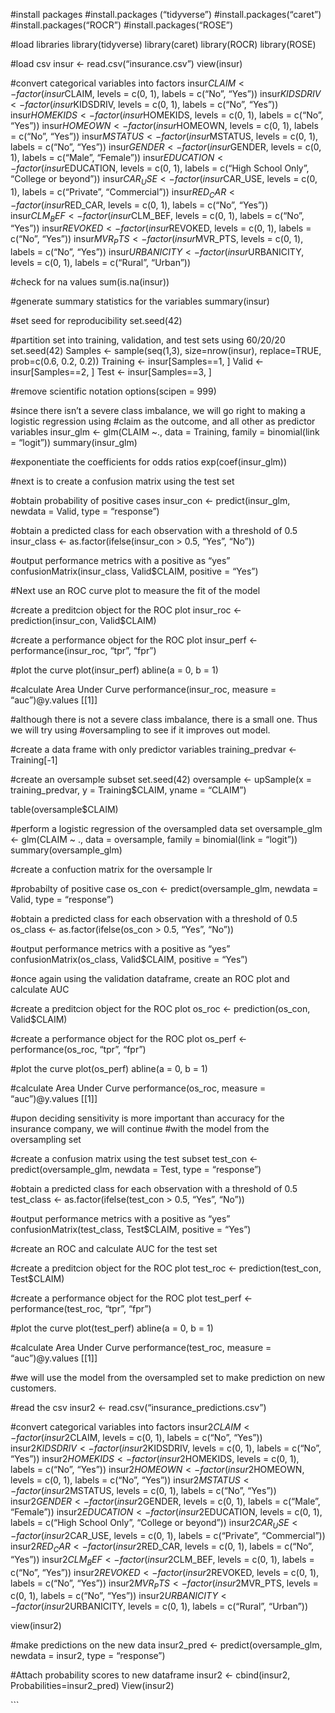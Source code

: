 
#install packages
#install.packages ("tidyverse")
#install.packages("caret")
#install.packages("ROCR")
#install.packages("ROSE")

#load libraries
library(tidyverse)
library(caret)
library(ROCR)
library(ROSE)

#load csv
insur <- read.csv("insurance.csv")
view(insur)

#convert categorical variables into factors
insur$CLAIM <- factor(insur$CLAIM, levels = c(0, 1), labels = c("No", "Yes"))
insur$KIDSDRIV <- factor(insur$KIDSDRIV, levels = c(0, 1), labels = c("No", "Yes"))
insur$HOMEKIDS <- factor(insur$HOMEKIDS, levels = c(0, 1), labels = c("No", "Yes"))
insur$HOMEOWN <- factor(insur$HOMEOWN, levels = c(0, 1), labels = c("No", "Yes"))
insur$MSTATUS <- factor(insur$MSTATUS, levels = c(0, 1), labels = c("No", "Yes"))
insur$GENDER <- factor(insur$GENDER, levels = c(0, 1), labels = c("Male", "Female"))
insur$EDUCATION <- factor(insur$EDUCATION, levels = c(0, 1), labels = c("High School Only",
                                                                        "College or beyond"))
insur$CAR_USE <- factor(insur$CAR_USE, levels = c(0, 1), labels = c("Private", "Commercial"))
insur$RED_CAR <- factor(insur$RED_CAR, levels = c(0, 1), labels = c("No", "Yes"))
insur$CLM_BEF <- factor(insur$CLM_BEF, levels = c(0, 1), labels = c("No", "Yes"))
insur$REVOKED <- factor(insur$REVOKED, levels = c(0, 1), labels = c("No", "Yes"))
insur$MVR_PTS <- factor(insur$MVR_PTS, levels = c(0, 1), labels = c("No", "Yes"))
insur$URBANICITY <- factor(insur$URBANICITY, levels = c(0, 1), labels = c("Rural", "Urban"))

#check for na values
sum(is.na(insur))

#generate summary statistics for the variables
summary(insur)

#set seed for reproducibility
set.seed(42)

#partition set into training, validation, and test sets using 60/20/20
set.seed(42)
Samples <- sample(seq(1,3), size=nrow(insur), replace=TRUE, prob=c(0.6, 0.2, 0.2))
Training <- insur[Samples==1, ]
Valid <- insur[Samples==2, ]
Test <- insur[Samples==3, ]

#remove scientific notation
options(scipen = 999)

#since there isn't a severe class imbalance, we will go right to making a logistic regression using
#claim as the outcome, and all other as predictor variables
insur_glm <- glm(CLAIM ~., data = Training, family = binomial(link = "logit"))
summary(insur_glm)

#exponentiate the coefficients for odds ratios
exp(coef(insur_glm))

#next is to create a confusion matrix using the test set

#obtain probability of positive cases
insur_con <- predict(insur_glm, newdata = Valid, type = "response")

#obtain a predicted class for each observation with a threshold of 0.5
insur_class <- as.factor(ifelse(insur_con > 0.5, "Yes", "No"))

#output performance metrics with a positive as "yes"
confusionMatrix(insur_class, Valid$CLAIM, positive = "Yes")

#Next use an ROC curve plot to measure the fit of the model

#create a preditcion object for the ROC plot
insur_roc <- prediction(insur_con, Valid$CLAIM)

#create a performance object for the ROC plot
insur_perf <- performance(insur_roc, "tpr", "fpr")

#plot the curve
plot(insur_perf)
abline(a = 0, b = 1)

#calculate Area Under Curve
performance(insur_roc, measure = "auc")@y.values[[1]]

#although there is not a severe class imbalance, there is a small one. Thus we will try using
#oversampling to see if it improves out model.

#create a data frame with only predictor variables
training_predvar <- Training[-1]

#create an oversample subset
set.seed(42)
oversample <- upSample(x = training_predvar, y = Training$CLAIM, yname = "CLAIM")

table(oversample$CLAIM)

#perform a logistic regression of the oversampled data set
oversample_glm <- glm(CLAIM ~ ., data = oversample, family = binomial(link = "logit"))
summary(oversample_glm)

#create a confuction matrix for the oversample lr

#probabilty of positive case
os_con <- predict(oversample_glm, newdata = Valid, type = "response")

#obtain a predicted class for each observation with a threshold of 0.5
os_class <- as.factor(ifelse(os_con > 0.5, "Yes", "No"))

#output performance metrics with a positive as "yes"
confusionMatrix(os_class, Valid$CLAIM, positive = "Yes")

#once again using the validation dataframe, create an ROC plot and calculate AUC

#create a preditcion object for the ROC plot
os_roc <- prediction(os_con, Valid$CLAIM)

#create a performance object for the ROC plot
os_perf <- performance(os_roc, "tpr", "fpr")

#plot the curve
plot(os_perf)
abline(a = 0, b = 1)

#calculate Area Under Curve
performance(os_roc, measure = "auc")@y.values[[1]]

#upon deciding sensitivity is more important than accuracy for the insurance company, we will continue
#with the model from the oversampling set

#create a confusion matrix using the test subset
test_con <- predict(oversample_glm, newdata = Test, type = "response")

#obtain a predicted class for each observation with a threshold of 0.5
test_class <- as.factor(ifelse(test_con > 0.5, "Yes", "No"))

#output performance metrics with a positive as "yes"
confusionMatrix(test_class, Test$CLAIM, positive = "Yes")

#create an ROC and calculate AUC for the test set

#create a preditcion object for the ROC plot
test_roc <- prediction(test_con, Test$CLAIM)

#create a performance object for the ROC plot
test_perf <- performance(test_roc, "tpr", "fpr")

#plot the curve
plot(test_perf)
abline(a = 0, b = 1)

#calculate Area Under Curve
performance(test_roc, measure = "auc")@y.values[[1]]

#we will use the model from the oversampled set to make prediction on new customers.

#read the csv
insur2 <- read.csv("insurance_predictions.csv")

#convert categorical variables into factors
insur2$CLAIM <- factor(insur2$CLAIM, levels = c(0, 1), labels = c("No", "Yes"))
insur2$KIDSDRIV <- factor(insur2$KIDSDRIV, levels = c(0, 1), labels = c("No", "Yes"))
insur2$HOMEKIDS <- factor(insur2$HOMEKIDS, levels = c(0, 1), labels = c("No", "Yes"))
insur2$HOMEOWN <- factor(insur2$HOMEOWN, levels = c(0, 1), labels = c("No", "Yes"))
insur2$MSTATUS <- factor(insur2$MSTATUS, levels = c(0, 1), labels = c("No", "Yes"))
insur2$GENDER <- factor(insur2$GENDER, levels = c(0, 1), labels = c("Male", "Female"))
insur2$EDUCATION <- factor(insur2$EDUCATION, levels = c(0, 1), labels = c("High School Only",
                                                                        "College or beyond"))
insur2$CAR_USE <- factor(insur2$CAR_USE, levels = c(0, 1), labels = c("Private", "Commercial"))
insur2$RED_CAR <- factor(insur2$RED_CAR, levels = c(0, 1), labels = c("No", "Yes"))
insur2$CLM_BEF <- factor(insur2$CLM_BEF, levels = c(0, 1), labels = c("No", "Yes"))
insur2$REVOKED <- factor(insur2$REVOKED, levels = c(0, 1), labels = c("No", "Yes"))
insur2$MVR_PTS <- factor(insur2$MVR_PTS, levels = c(0, 1), labels = c("No", "Yes"))
insur2$URBANICITY <- factor(insur2$URBANICITY, levels = c(0, 1), labels = c("Rural", "Urban"))

view(insur2)

#make predictions on the new data
insur2_pred <- predict(oversample_glm, newdata = insur2, type = "response")

#Attach probability scores to new dataframe 
insur2 <- cbind(insur2, Probabilities=insur2_pred)
View(insur2)

```
